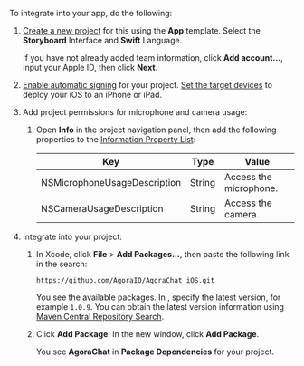 <PlatformWrapper platform="ios">

To integrate <Vpd k="NAME"/> into your app, do the following:

1. [Create a new project](https://help.apple.com/xcode/mac/current/#/dev07db0e578) for this <Vpl k="NAME" /> <Vpl k="CLIENT" /> using the **App** template. Select the **Storyboard** Interface and **Swift** Language.

    If you have not already added team information, click **Add account…**, input your Apple ID, then click **Next**.

1. [Enable automatic signing](https://help.apple.com/xcode/mac/current/#/dev23aab79b4) for your project.
    [Set the target devices](https://help.apple.com/xcode/mac/current/#/deve69552ee5) to deploy your iOS <Vpl k="CLIENT" /> to an iPhone or iPad.
1. Add project permissions for microphone and camera usage:

    1. Open **Info** in the project navigation panel, then add the following properties to the [Information Property List](https://help.apple.com/xcode/mac/current/#/dev3f399a2a6):

        | Key                          | Type   | Value                  |
        |------------------------------|--------|------------------------|
        | NSMicrophoneUsageDescription | String | Access the microphone. |
        | NSCameraUsageDescription     | String | Access the camera.     |

1. Integrate <Vg k="COMPANY" /> <Vpd k="SDK" /> into your project:

    1.  In Xcode, click **File** &gt; **Add Packages...**, then paste the following link in the search:
        ```
        https://github.com/AgoraIO/AgoraChat_iOS.git
        ```

        You see the available <Vg k="COMPANY" /> packages. In **<Vpd k="IOS_PACKAGE_NAME" />**, specify the latest <Vpd k="SDK" /> version, for example `1.0.9`. You can obtain the latest version information using [Maven Central Repository Search](https://search.maven.org/search?q=g:io.agora.rtc%20AND%20a:chat-sdk).

    1.  Click **Add Package**. In the new window, click **Add Package**.

        You see **AgoraChat** in **Package Dependencies** for your project.

</PlatformWrapper>
